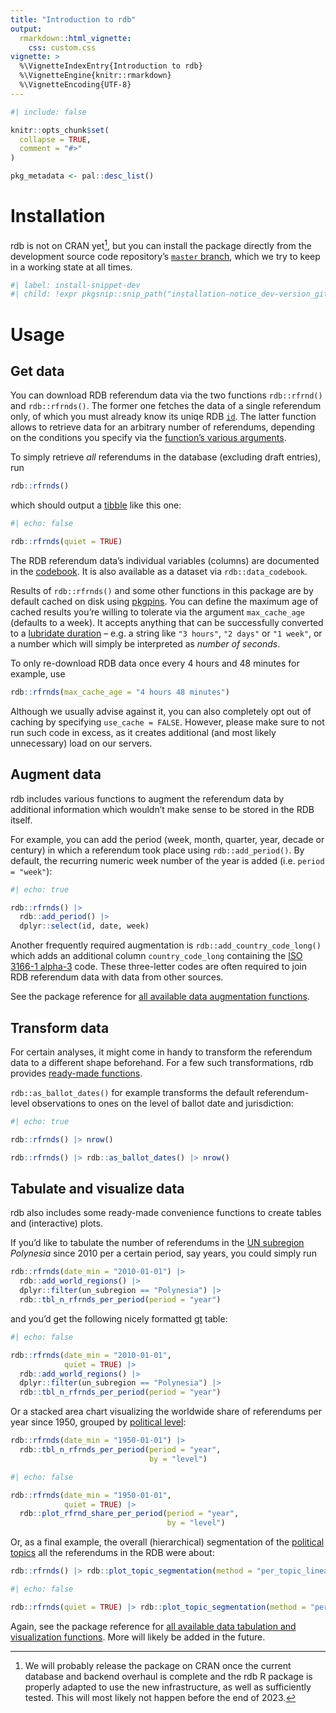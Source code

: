 ```yaml
---
title: "Introduction to rdb"
output:
  rmarkdown::html_vignette:
    css: custom.css
vignette: >
  %\VignetteIndexEntry{Introduction to rdb}
  %\VignetteEngine{knitr::rmarkdown}
  %\VignetteEncoding{UTF-8}
---
```


```r
#| include: false

knitr::opts_chunk$set(
  collapse = TRUE,
  comment = "#>"
)

pkg_metadata <- pal::desc_list()
```

# Installation

rdb is not on CRAN yet[^1], but you can install the package directly from the development source code repository's [`master`
branch](https://gitlab.com/zdaarau/rpkgs/rdb/-/tree/master), which we try to keep in a working state at all times.

```r
#| label: install-snippet-dev
#| child: !expr pkgsnip::snip_path("installation-notice_dev-version_gitlab.Rmd")
```

[^1]: We will probably release the package on CRAN once the current database and backend overhaul is complete and the rdb R package is properly adapted to use
    the new infrastructure, as well as sufficiently tested. This will most likely not happen before the end of 2023.

# Usage

## Get data

You can download RDB referendum data via the two functions `rdb::rfrnd()` and `rdb::rfrnds()`. The former one fetches the data of a single referendum only, of
which you must already know its uniqe RDB [`id`](https://rdb.rpkg.dev/articles/codebook.html#id). The latter function allows to retrieve data for an arbitrary
number of referendums, depending on the conditions you specify via the [function's various arguments](https://rdb.rpkg.dev/reference/rfrnds.html#arguments).

To simply retrieve *all* referendums in the database (excluding draft entries), run

``` r
rdb::rfrnds()
```

which should output a [tibble](https://tibble.tidyverse.org/) like this one:

```r
#| echo: false

rdb::rfrnds(quiet = TRUE)
```

The RDB referendum data's individual variables (columns) are documented in the [codebook](https://rdb.rpkg.dev/articles/codebook.html). It is also available as
a dataset via `rdb::data_codebook`.

Results of `rdb::rfrnds()` and some other functions in this package are by default cached on disk using [pkgpins](https://pkgpins.rpkg.dev/). You can define the
maximum age of cached results you're willing to tolerate via the argument `max_cache_age` (defaults to a week). It accepts anything that can be successfully
converted to a [lubridate duration](https://lubridate.tidyverse.org/reference/as.duration.html) -- e.g. a string like `"3 hours"`, `"2 days"` or `"1 week"`, or
a number which will simply be interpreted as *number of seconds*.

To only re-download RDB data once every 4 hours and 48 minutes for example, use

``` r
rdb::rfrnds(max_cache_age = "4 hours 48 minutes")
```

Although we usually advise against it, you can also completely opt out of caching by specifying `use_cache = FALSE`. However, please make sure to not run such
code in excess, as it creates additional (and most likely unnecessary) load on our servers.

## Augment data

rdb includes various functions to augment the referendum data by additional information which wouldn't make sense to be stored in the RDB itself.

For example, you can add the period (week, month, quarter, year, decade or century) in which a referendum took place using `rdb::add_period()`. By default, the
recurring numeric week number of the year is added (i.e. `period = "week"`):

```r
#| echo: true

rdb::rfrnds() |>
  rdb::add_period() |>
  dplyr::select(id, date, week)
```

Another frequently required augmentation is `rdb::add_country_code_long()` which adds an additional column `country_code_long` containing the [ISO 3166-1
alpha-3](https://en.wikipedia.org/wiki/ISO_3166-1_alpha-3) code. These three-letter codes are often required to join RDB referendum data with data from other
sources.

See the package reference for [all available data augmentation functions](https://rdb.rpkg.dev/reference/index.html#augmentation).

## Transform data

For certain analyses, it might come in handy to transform the referendum data to a different shape beforehand. For a few such transformations, rdb provides
[ready-made functions](https://rdb.rpkg.dev/reference/index.html#transformation).

`rdb::as_ballot_dates()` for example transforms the default referendum-level observations to ones on the level of ballot date and jurisdiction:

```r
#| echo: true

rdb::rfrnds() |> nrow()

rdb::rfrnds() |> rdb::as_ballot_dates() |> nrow()
```

## Tabulate and visualize data

rdb also includes some ready-made convenience functions to create tables and (interactive) plots.

If you'd like to tabulate the number of referendums in the [UN subregion](https://rdb.rpkg.dev/reference/add_world_regions.html) *Polynesia* since 2010 per a
certain period, say years, you could simply run

``` r
rdb::rfrnds(date_min = "2010-01-01") |>
  rdb::add_world_regions() |>
  dplyr::filter(un_subregion == "Polynesia") |>
  rdb::tbl_n_rfrnds_per_period(period = "year")
```

and you'd get the following nicely formatted [gt](https://gt.rstudio.com/) table:

```r
#| echo: false

rdb::rfrnds(date_min = "2010-01-01",
            quiet = TRUE) |>
  rdb::add_world_regions() |>
  dplyr::filter(un_subregion == "Polynesia") |>
  rdb::tbl_n_rfrnds_per_period(period = "year")
```

Or a stacked area chart visualizing the worldwide share of referendums per year since 1950, grouped by [political
level](https://rdb.rpkg.dev/dev/articles/codebook.html#level):

``` r
rdb::rfrnds(date_min = "1950-01-01") |>
  rdb::tbl_n_rfrnds_per_period(period = "year",
                               by = "level")
```

```r
#| echo: false

rdb::rfrnds(date_min = "1950-01-01",
            quiet = TRUE) |>
  rdb::plot_rfrnd_share_per_period(period = "year",
                                   by = "level")
```

Or, as a final example, the overall (hierarchical) segmentation of the [political topics](https://rdb.rpkg.dev/articles/codebook.html#topics) all the
referendums in the RDB were about:

``` r
rdb::rfrnds() |> rdb::plot_topic_segmentation(method = "per_topic_lineage")
```

```r
#| echo: false

rdb::rfrnds(quiet = TRUE) |> rdb::plot_topic_segmentation(method = "per_topic_lineage")
```

Again, see the package reference for [all available data tabulation and visualization functions](https://rdb.rpkg.dev/reference/index.html#augmentation). More
will likely be added in the future.
